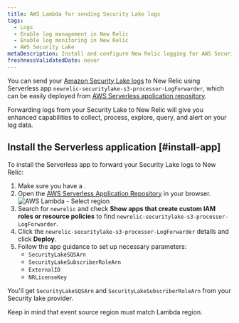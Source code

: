 ```yaml
---
title: AWS Lambda for sending Security Lake logs
tags:
  - Logs
  - Enable log management in New Relic
  - Enable log monitoring in New Relic
  - AWS Security Lake
metaDescription: Install and configure New Relic logging for AWS Security Lake
freshnessValidatedDate: never
---
```



You can send your [Amazon Security Lake logs](https://docs.aws.amazon.com/security-lake/latest/userguide/internal-sources.html) to New Relic using Serverless app 
`newrelic-securitylake-s3-processor-LogForwarder`, which can be easily deployed from [AWS Serverless application repository](https://serverlessrepo.aws.amazon.com/applications).

Forwarding logs from your Security Lake to New Relic will give you enhanced <InlinePopover type="logs" /> capabilities to collect, process, explore, query, and alert on your log data.

## Install the Serverless application [#install-app]

To install the Serverless app to forward your Security Lake logs to New Relic:

1. Make sure you have a <InlinePopover type="licenseKey" />.
2. Open the [AWS Serverless Application Repository](https://serverlessrepo.aws.amazon.com/applications) in your browser.
   <img title="AWS Lambda - Select region" alt="AWS Lambda - Select region" src={serverlessAWSLambdaSelectRegion}/>
3. Search for `newrelic` and check <DNT>**Show apps that create custom IAM roles or resource policies**</DNT> to find `newrelic-securitylake-s3-processor-LogForwarder`.
4. Click the `newrelic-securitylake-s3-processor-LogForwarder` details and click <DNT>**Deploy**</DNT>.
5. Follow the app guidance to set up necessary parameters:
    * `SecurityLakeSQSArn`
    * `SecurityLakeSubscriberRoleArn`
    * `ExternalID`
    * `NRLicenseKey`

You'll get `SecurityLakeSQSArn` and `SecurityLakeSubscriberRoleArn` from your Security lake provider.

Keep in mind that event source region must match Lambda region.
